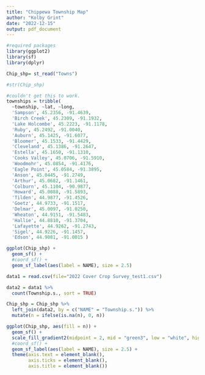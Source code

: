 ```yaml
---
title: "Chippewa Township Map"
author: "Kolby Grint"
date: "2022-12-15"
output: pdf_document
---
```


```r
#required packages
library(ggplot2)
library(sf)
library(dplyr)
```


```r
Chip_shp= st_read("Towns")

#str(Chip_shp)
```

```r
#couldn't get this to work.
townships = tribble(
  ~township, ~lat, ~long,
  'Sampson', 45.2356, -91.4639,
  'Birch Creek', 45.2309, -91.1932,
  'Lake Holcombe', 45.2223, -91.1178,
  'Ruby', 45.2492, -91.0040,
  'Auburn', 45.1425, -91.6077,
  'Bloomer', 45.1533, -91.4429,
  'Cleveland', 45.1386, -91.2647,
  'Estella', 45.1650, -91.1310,
  'Cooks Valley', 45.0706, -91.5910,
  'Woodmohr', 45.0854, -91.4176,
  'Eagle Point', 45.0584, -91.3895,
  'Anson', 45.0445, -91.2749,
  'Arthur', 45.0682, -91.1461,
  'Colburn', 45.1104, -90.9877,
  'Howard', 45.0088, -91.5893,
  'Tilden', 44.9877, -91.4526,
  'Goetz', 44.9733, -91.1517,
  'Delmar', 45.0097, -91.0250,
  'Wheaton', 44.9151, -91.5483,
  'Hallie', 44.8810, -91.3704,
  'Lafayette', 44.9262, -91.2743,
  'Sigel', 44.9226, -91.1457,
  'Edson', 44.9081, -91.0015 )
```

```r
ggplot(Chip_shp) +
  geom_sf() +
  #coord_sf() +
  geom_sf_label(aes(label = NAME), size = 2.5)

```

```r
data1 = read.csv(file="2022 Cover Crop Survey_test1.csv")

```

```r
data2 = data1 %>%
  count(Township.s., sort = TRUE)
```

```r
Chip_shp = Chip_shp %>%
  left_join(data2, by = c("NAME" = "Township.s.")) %>%
  mutate(n = ifelse(is.na(n), 0, n))
```

```r
ggplot(Chip_shp, aes(fill = n)) +
  geom_sf() +
  scale_fill_gradient2(midpoint = 2, mid = "green3", low = "white", high = "green4") +
  #coord_sf() +
  geom_sf_label(aes(label = NAME), size = 2.5) +
  theme(axis.text = element_blank(),
        axis.ticks = element_blank(),
        axis.title = element_blank())
```

